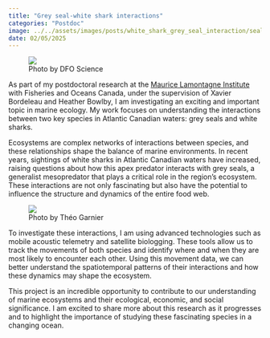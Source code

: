 ```yaml
---
title: "Grey seal-white shark interactions"
categories: "Postdoc"
image: ../../assets/images/posts/white_shark_grey_seal_interaction/seal2.png
date: 02/05/2025
---
```



<figure class="post-figure float-end">
<img src="../../assets/images/posts/white_shark_grey_seal_interaction/shark_side_tag.png" class="round" />
<figcaption>Photo by DFO Science</figcaption>
</figure>

As part of my postdoctoral research at the [Maurice Lamontagne Institute](https://www.qc.dfo-mpo.gc.ca/en/maurice-lamontagne-institute){.uri target="_blank"} with Fisheries and Oceans Canada, under the supervision of Xavier Bordeleau and Heather Bowlby, I am investigating an exciting and important topic in marine ecology. My work focuses on understanding the interactions between two key species in Atlantic Canadian waters: grey seals and white sharks.

Ecosystems are complex networks of interactions between species, and these relationships shape the balance of marine environments. In recent years, sightings of white sharks in Atlantic Canadian waters have increased, raising questions about how this apex predator interacts with grey seals, a generalist mesopredator that plays a critical role in the region's ecosystem. These interactions are not only fascinating but also have the potential to influence the structure and dynamics of the entire food web.

<figure class="post-figure float-start">
<img src="../../assets/images/posts/white_shark_grey_seal_interaction/seal.png" class="round" />
<figcaption>Photo by Théo Garnier</figcaption>
</figure>

To investigate these interactions, I am using advanced technologies such as mobile acoustic telemetry and satellite biologging. These tools allow us to track the movements of both species and identify where and when they are most likely to encounter each other. Using this movement data, we can better understand the spatiotemporal patterns of their interactions and how these dynamics may shape the ecosystem.

This project is an incredible opportunity to contribute to our understanding of marine ecosystems and their ecological, economic, and social significance. I am excited to share more about this research as it progresses and to highlight the importance of studying these fascinating species in a changing ocean.
